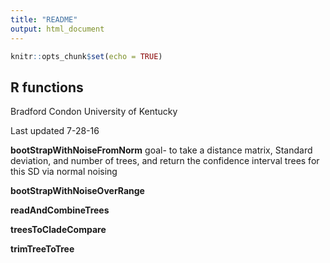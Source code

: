 ```yaml
---
title: "README"
output: html_document
---
```


```r
knitr::opts_chunk$set(echo = TRUE)
```

## R functions
Bradford Condon
University of Kentucky

Last updated 7-28-16


**bootStrapWithNoiseFromNorm**
goal- to take a distance matrix, Standard deviation, and number of trees, and return the confidence interval trees for this SD via normal noising

**bootStrapWithNoiseOverRange**

**readAndCombineTrees**

**treesToCladeCompare**

**trimTreeToTree**